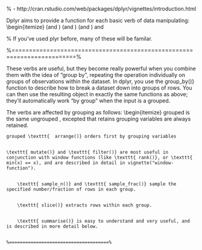 

% - http://cran.rstudio.com/web/packages/dplyr/vignettes/introduction.html

\section*{Single table verbs}

Dplyr aims to provide a function for each basic verb of data manipulating:
\begin{itemize}
\texttt{ filter() } (and \texttt{  slice() })
\texttt{ arrange() }
\texttt{ select() } (and \texttt{  rename() })
\texttt{ distinct() }
\texttt{ mutate() } (and \texttt{  transmute() })
\texttt{ summarise() }
\texttt{ sample_n() } and \texttt{  sample_frac() }


% If you've used plyr before, many of these will be familar.

%========================================================================%

\section*{Grouped operations}

These verbs are useful, but they become really powerful when you combine them with the idea of “group by”, repeating the operation individually on groups of observations within the dataset. In dplyr, you use the group_by()} function to describe how to break a dataset down into groups of rows. You can then use the resulting object in exactly the same functions as above; they'll automatically work “by group” when the input is a grouped.

The verbs are affected by grouping as follows:
\begin{itemize}
grouped \texttt{ select()} is the same ungrouped \texttt{ select()}, excepted that retains grouping variables are always retained. 
	

	grouped \texttt{  arrange()} orders first by grouping variables
	

	\texttt{ mutate()} and \texttt{ filter()} are most useful in conjunction with window functions (like \texttt{ rank()}, or \texttt{ min(x) == x), and are described in detail in vignette("window-function").
		
	
		\texttt{ sample_n()} and \texttt{ sample_frac()} sample the specified number/fraction of rows in each group.
		
	
		\texttt{ slice()} extracts rows within each group.
		
	
		\texttt{ summarise()} is easy to understand and very useful, and is described in more detail below.
	
	
	%=====================================%
	
